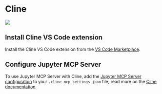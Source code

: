 # Cline

![](https://assets.datalayer.tech/jupyter-mcp/cline.png)

## Install Cline VS Code extension

Install the Cline VS Code extension from the [VS Code Marketplace](https://marketplace.visualstudio.com/items?itemName=saoudrizwan.claude-dev).

## Configure Jupyter MCP Server

To use Jupyter MCP Server with Cline, add the [Jupyter MCP Server configuration](/setup/jupyter/local_mcp#setup-jupyter-mcp-server) to your `.cline_mcp_settings.json` file, read more on the [Cline documentation](https://marketplace.visualstudio.com/items?itemName=saoudrizwan.claude-dev).
